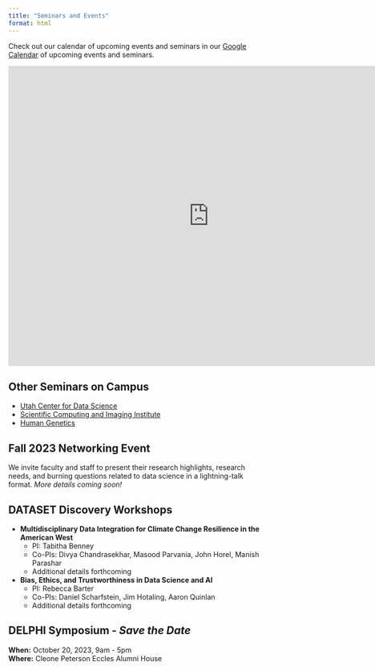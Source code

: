 ```yaml
---
title: "Seminars and Events"
format: html
---
```


Check out our calendar of upcoming events and seminars in our [Google Calendar](https://calendar.google.com/calendar/u/0?cid=Y2Y0ZDA4OThhMjJiMmQxOTY5NzU1ZDRiYmU3NzA2M2U4MGVhNDgxMGEyNGEyYTI0ZWQ4NDAwM2IyMjU0NGY1NEBncm91cC5jYWxlbmRhci5nb29nbGUuY29t) of upcoming events and seminars.

<iframe src="https://calendar.google.com/calendar/embed?src=cf4d0898a22b2d1969755d4bbe77063e80ea4810a24a2a24ed84003b22544f54%40group.calendar.google.com&amp;ctz=America%2FDenver" style="border: 0" width="800" height="600" frameborder="0" scrolling="no">
</iframe>

## Other Seminars on Campus
* [Utah Center for Data Science](https://datascience.utah.edu/seminar.html)  
* [Scientific Computing and Imaging Institute](https://www.sci.utah.edu/the-institute/events.html)
* [Human Genetics](https://www.genetics.utah.edu/events)

## Fall 2023 Networking Event
We invite faculty and staff to present their research highlights, research needs, and burning questions related to data science in a lightning-talk format. *More details coming soon!*

## DATASET Discovery Workshops
* **Multidisciplinary Data Integration for Climate Change Resilience in the American West** 
  + PI: Tabitha Benney
  + Co-PIs: Divya Chandrasekhar, Masood Parvania, John Horel, Manish Parashar
  + Additional details forthcoming
<!--  + Keynote: What is the current and future role of data science in building climate change resilience and advancing adaptative capacity in the western U.S.?
  + Track 1: Critical Infrastructure Systems Data, Masood Parvania and Heather Holmes
  + Track 2: Utilizing Environmental Data, John Horel
  + Track 3: Social and Health Equity and Data Science, Tabitha Benney and Cheryl Pirozzi
  + Track 4: Data Diversity and Challenges of Integration, Manish Parashar and Divya Chandrasekhar -->
  
* **Bias, Ethics, and Trustworthiness in Data Science and AI**
  + PI: Rebecca Barter
  + Co-PIs: Daniel Scharfstein, Jim Hotaling, Aaron Quinlan
  + Additional details forthcoming
  
## DELPHI Symposium *- Save the Date* 
**When:** October 20, 2023, 9am - 5pm  
**Where:** Cleone Peterson Eccles Alumni House
